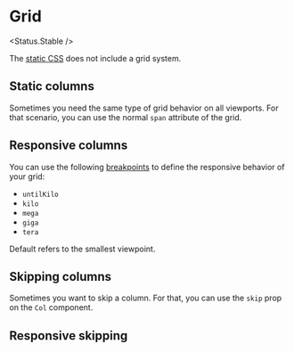 
# Grid

<Status.Stable />

The [static CSS](Features/Static-CSS) does not include a grid system.

## Static columns

Sometimes you need the same type of grid behavior on all viewports. For that
scenario, you can use the normal `span` attribute of the grid.

<Story id="layout-grid-grid--static-columns" />

## Responsive columns

You can use the following [breakpoints](Features/Theme) to define the
responsive behavior of your grid:

- `untilKilo`
- `kilo`
- `mega`
- `giga`
- `tera`

<Story id="layout-grid-grid--responsive-columns" />

Default refers to the smallest viewpoint.

## Skipping columns

Sometimes you want to skip a column. For that, you can use the `skip` prop on
the `Col` component.

<Story id="layout-grid-grid--skipping-columns" />

## Responsive skipping

<Story id="layout-grid-grid--responsive-skipping" />

